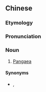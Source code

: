 {{also|盘古大陆}}
==Chinese==
{{zh-forms|s=盘古大陆|type=22}}
{{wikipedia|lang=zh}}

===Etymology===
{{rfe|lang=zh|Who was the sly dog who coined this?}}

===Pronunciation===
{{zh-pron
|m=pángǔ dàlù
|c=pun4 gu2 daai6 luk6
|cat=n
}}

===Noun===
{{zh-noun}}

# [[Pangaea]]

====Synonyms====
* {{zh-l|泛大陸}}, {{zh-l|聯合古陸}}

{{zh-cat|Continents}}